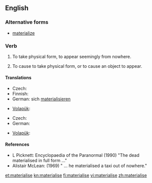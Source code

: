 ==English==

===Alternative forms===
* [[materialize]]

===Verb===
{{en-verb|materialis|es}}

# {{context|intransitive|British|lang=en}} To take physical form, to appear seemingly from nowhere.
# {{context|transitive|British|lang=en}}  To cause to take physical form, or to cause an object to appear.

====Translations====
{{trans-top|To take physical form or to appear seemingly from nowhere}}
* Czech: {{t|cs|zhmotnit se}}
* Finnish: {{t|fi|aineellistua}}
* German: sich [[materialisieren]]
{{trans-mid}}
* [[Volapük]]: {{t|vo|stöfikön}}
{{trans-bottom}}

{{trans-top|To cause to take physical form or to appear}}
* Czech: {{t|cs|zhmotnit}}
* German: {{t|de|materialisieren}}
{{trans-mid}}
* [[Volapük]]: {{t|vo|stöfükön}}
{{trans-bottom}}

====References====
* L Picknett: Encyclopaedia of the Paranormal (1990) "The dead materialised in full form ..."
* Alistair McLean: (1969) " ... he materialised a taxi out of nowhere."

[[et:materialise]]
[[kn:materialise]]
[[fi:materialise]]
[[vi:materialise]]
[[zh:materialise]]